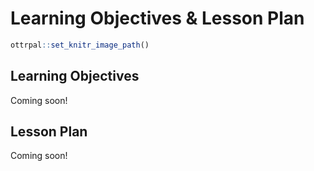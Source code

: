 
# Learning Objectives & Lesson Plan

```r
ottrpal::set_knitr_image_path()
```

## Learning Objectives

<!-- *Every chapter also needs Learning objectives that will look like this:   -->

<!-- This chapter will cover:   -->

<!-- - {You can use https://tips.uark.edu/using-blooms-taxonomy/ to define some learning objectives here} -->
<!-- - {Another learning objective} -->

Coming soon!

## Lesson Plan

Coming soon!